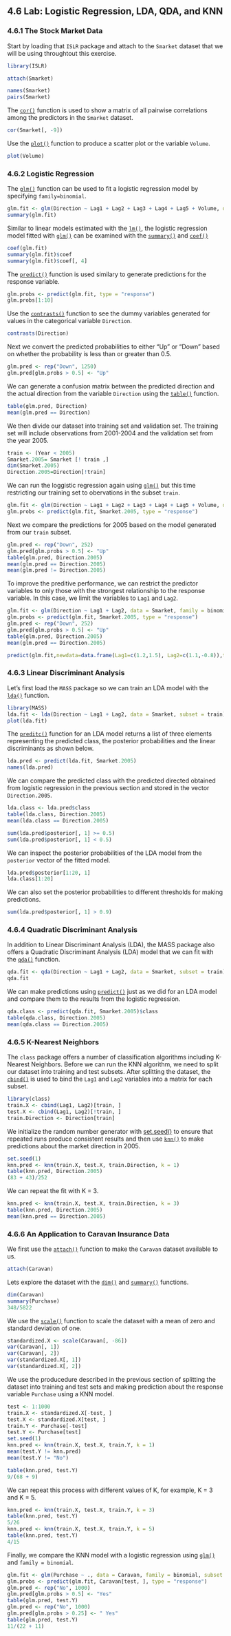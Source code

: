 ## 4.6 Lab: Logistic Regression, LDA, QDA, and KNN

### 4.6.1 The Stock Market Data

Start by loading that `ISLR` package and attach to the `Smarket` dataset that we will be using throughtout this exercise.

```r
library(ISLR)
```

```r
attach(Smarket)
```

```r
names(Smarket)
pairs(Smarket)
```

The [`cor()`](http://bit.ly/R_cor) function is used to show a matrix of all pairwise correlations among the predictors in the `Smarket` dataset.

```r
cor(Smarket[, -9])
```

Use the [`plot()`](http://bit.ly/R_plot) function to produce a scatter plot or the variable `Volume`.

```r
plot(Volume)
```

### 4.6.2 Logistic Regression

The [`glm()`](http://bit.ly/R_glm) function can be used to fit a logistic regression model by specifying `family=binomial`. 

```r
glm.fit <- glm(Direction ~ Lag1 + Lag2 + Lag3 + Lag4 + Lag5 + Volume, data = Smarket, family = binomial)
summary(glm.fit)
```

Similar to linear models estimated with the [`lm()`](http://bit.ly/R_lm), the logistic regression model fitted with [`glm()`](http://bit.ly/R_glm) can be examined with the [`summary()`](http://bit.ly/R_summary) and [`coef()`](http://bit.ly/R_coef) 

```r
coef(glm.fit)
summary(glm.fit)$coef
summary(glm.fit)$coef[, 4]
```

The [`predict()`](http://bit.ly/R_predict) function is used similary to generate predictions for the response variable.

```r
glm.probs <- predict(glm.fit, type = "response")
glm.probs[1:10]
```

Use the [`contrasts()`](http://bit.ly/R_contrasts) function to see the dummy variables generated for values in the categorical variable `Direction`.

```r
contrasts(Direction)
```

Next we convert the predicted probabilities to either "Up" or "Down" based on whether the probability is less than or greater than 0.5.

```r
glm.pred <- rep("Down", 1250)
glm.pred[glm.probs > 0.5] <- "Up"
```

We can generate a confusion matrix between the predicted direction and the actual direction from the variable `Direction` using the [`table()`](http://bit.ly/R_table) function.

```r
table(glm.pred, Direction)
mean(glm.pred == Direction)
```

We then divide our dataset into training set and validation set. The training set will include observations from 2001-2004 and the validation set from the year 2005.

```r
train <- (Year < 2005)
Smarket.2005= Smarket [! train ,]
dim(Smarket.2005)
Direction.2005=Direction[!train]
```

We can run the loggistic regression again using  [`glm()`](http://bit.ly/R_glm) but this time restricting our training set to obervations in the subset `train`.

```r
glm.fit <- glm(Direction ~ Lag1 + Lag2 + Lag3 + Lag4 + Lag5 + Volume, data = Smarket, family = binomial, subset = train)
glm.probs <- predict(glm.fit, Smarket.2005, type = "response")
```

Next we compare the predictions for 2005 based on the model generated from our `train` subset.

```r
glm.pred <- rep("Down", 252)
glm.pred[glm.probs > 0.5] <- "Up"
table(glm.pred, Direction.2005)
mean(glm.pred == Direction.2005)
mean(glm.pred != Direction.2005)
```

To improve the preditive performance, we can restrict the predictor variables to only those with the strongest relationship to the response variable. In this case, we limit the variables to `Lag1` and `Lag2`.

```r
glm.fit <- glm(Direction ~ Lag1 + Lag2, data = Smarket, family = binomial, subset = train)
glm.probs <- predict(glm.fit, Smarket.2005, type = "response")
glm.pred <- rep("Down", 252)
glm.pred[glm.probs > 0.5] <- "Up"
table(glm.pred, Direction.2005)
mean(glm.pred == Direction.2005)
```

```r
predict(glm.fit,newdata=data.frame(Lag1=c(1.2,1.5), Lag2=c(1.1,-0.8)),type="response")
```

### 4.6.3 Linear Discriminant Analysis

Let's first load the `MASS` package so we can train an LDA model with the [`lda()`](http://bit.ly/R_lda) function. 

```r
library(MASS)
lda.fit <- lda(Direction ~ Lag1 + Lag2, data = Smarket, subset = train)
plot(lda.fit)
```

The [`preditc()`](http://bit.ly/R_predict) function for an LDA model returns a list of three elements representing the predicted class, the posterior probabilities and the linear discriminants as shown below.

```r
lda.pred <- predict(lda.fit, Smarket.2005)
names(lda.pred)
```

We can compare the predicted class with the predicted directed obtained from logistic regression in the previous section and stored in the vector `Direction.2005`.

```r
lda.class <- lda.pred$class
table(lda.class, Direction.2005)
mean(lda.class == Direction.2005)
```

```r
sum(lda.pred$posterior[, 1] >= 0.5)
sum(lda.pred$posterior[, 1] < 0.5)
```

We can inspect the posterior probabilities of the LDA model from the `posterior` vector of the fitted model.

```r
lda.pred$posterior[1:20, 1]
lda.class[1:20]
```

We can also set the posterior probabilities to different thresholds for making predictions.

```r
sum(lda.pred$posterior[, 1] > 0.9)
```

### 4.6.4 Quadratic Discriminant Analysis

In addition to Linear Discriminant Analysis (LDA), the MASS package also offers a Quadratic Discriminant Analysis (LDA) model that we can fit with the [`qda()`](http://bit.ly/R_qda) function.

```r
qda.fit <- qda(Direction ~ Lag1 + Lag2, data = Smarket, subset = train)
qda.fit
```

We can make predictions using [`predict()`](http://bit.ly/R_predict) just as we did for an LDA model and compare them to the results from the logistic regression.

```r
qda.class <- predict(qda.fit, Smarket.2005)$class
table(qda.class, Direction.2005)
mean(qda.class == Direction.2005)
```

### 4.6.5 K-Nearest Neighbors

The `class` package offers a number of classification algorithms including K-Nearest Neighbors. Before we can run the KNN algorithm, we need to split our dataset into training and test subsets. After splitting the dataset, the [`cbind()`](http://bit.ly/R_cbind) is used to bind the `Lag1` and `Lag2` variables into a matrix for each subset.

```r
library(class)
train.X <- cbind(Lag1, Lag2)[train, ]
test.X <- cbind(Lag1, Lag2)[!train, ]
train.Direction <- Direction[train]
```

We initialize the random number generator with [set.seed()](http://bit.ly/R_set_seed) to ensure that repeated runs produce consistent results and then use [`knn()`](http://bit.ly/R_knn) to make predictions about the market direction in 2005.

```r
set.seed(1)
knn.pred <- knn(train.X, test.X, train.Direction, k = 1)
table(knn.pred, Direction.2005)
(83 + 43)/252
```

We can repeat the fit with K = 3.

```r
knn.pred <- knn(train.X, test.X, train.Direction, k = 3)
table(knn.pred, Direction.2005)
mean(knn.pred == Direction.2005)
```

### 4.6.6 An Application to Caravan Insurance Data

We first use the [`attach()`](http://bit.ly/R_attach) function to make the `Caravan` dataset available to us.

```r
attach(Caravan)
```

Lets explore the dataset with the [`dim()`](http://bit.ly/R_dim) and [`summary()`](http://bit.ly/R_summary) functions.

```r
dim(Caravan)
summary(Purchase)
348/5822
```

We use the [`scale()`](http://bit.ly/R_scale) function to scale the dataset with a mean of zero and standard deviation of one.

```r
standardized.X <- scale(Caravan[, -86])
var(Caravan[, 1])
var(Caravan[, 2])
var(standardized.X[, 1])
var(standardized.X[, 2])
```

We use the producedure described in the previous section of splitting the dataset into training and test sets and making prediction about the response variable `Purchase` using a KNN model.

```r
test <- 1:1000
train.X <- standardized.X[-test, ]
test.X <- standardized.X[test, ]
train.Y <- Purchase[-test]
test.Y <- Purchase[test]
set.seed(1)
knn.pred <- knn(train.X, test.X, train.Y, k = 1)
mean(test.Y != knn.pred)
mean(test.Y != "No")
```

```r
table(knn.pred, test.Y)
9/(68 + 9)
```

We can repeat this process with different values of K, for example, K = 3 and K = 5.

```r
knn.pred <- knn(train.X, test.X, train.Y, k = 3)
table(knn.pred, test.Y)
5/26
knn.pred <- knn(train.X, test.X, train.Y, k = 5)
table(knn.pred, test.Y)
4/15
```

Finally, we compare the KNN model with a logistic regression using  [`glm()`](http://bit.ly/R_glm) and `family = binomial`.

```r
glm.fit <- glm(Purchase ~ ., data = Caravan, family = binomial, subset = -test)
glm.probs <- predict(glm.fit, Caravan[test, ], type = "response")
glm.pred <- rep("No", 1000)
glm.pred[glm.probs > 0.5] <- "Yes"
table(glm.pred, test.Y)
glm.pred <- rep("No", 1000)
glm.pred[glm.probs > 0.25] <- " Yes"
table(glm.pred, test.Y)
11/(22 + 11)
```






 
